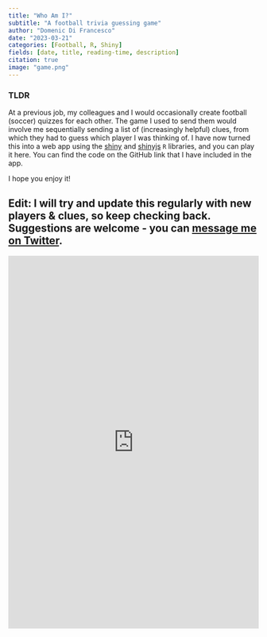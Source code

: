 ```yaml
---
title: "Who Am I?"
subtitle: "A football trivia guessing game"
author: "Domenic Di Francesco"
date: "2023-03-21"
categories: [Football, R, Shiny]
fields: [date, title, reading-time, description]
citation: true
image: "game.png"
---
```


### TLDR

At a previous job, my colleagues and I would occasionally create football (soccer) quizzes for each other. The game I used to send them would involve me sequentially sending a list of (increasingly helpful) clues, from which they had to guess which player I was thinking of. I have now turned this into a web app using the [shiny](https://shiny.rstudio.com) and [shinyjs](https://deanattali.com/shinyjs/) `R` libraries, and you can play it here. You can find the code on the GitHub link that I have included in the app. 

I hope you enjoy it!

Edit: I will try and update this regularly with new players & clues, so keep checking back. Suggestions are welcome - you can [message me on Twitter](https://twitter.com/Domenic_DF).
---

<iframe height="750" width="100%" frameborder="no" src="https://domdf.shinyapps.io/who_am_i/"> </iframe>

